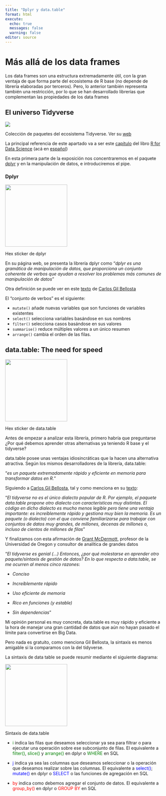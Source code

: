```yaml
---
title: "Dplyr y data.table"
format: html
execute:
  echo: true
  messages: false
  warning: false
editor: source
---
```


# Más allá de los data frames

Los data frames son una estructura extremadamente útil, con la gran ventaja de que forma parte del ecosistema de R base (no depende de librería elaboradas por terceros). Pero, lo anterior también representa también una restricción, por lo que se han desarrollado librerías que complementan las propiedades de los data frames

## El universo Tidyverse

::: {#fig-tidyverse}
![](images/tidyverse_website.png)

Colección de paquetes del ecosistema Tidyverse. Ver su [web](https://www.tidyverse.org/)
:::

La principal referencia de este apartado va a ser este [capítulo](https://r4ds.had.co.nz/transform.html) del libro [R for Data Science](https://r4ds.had.co.nz/index.html) (acá en [español](https://es.r4ds.hadley.nz/))

En esta primera parte de la exposición nos concentraremos en el paquete [dplyr](https://dplyr.tidyverse.org/) y en la manipulación de datos, e introduciremos el pipe.

### Dplyr

::: {#fig-dplyr}
![](images/logo.png){width=200}

Hex sticker de dplyr
:::


En su página web, se presenta la librería dplyr como “*dplyr es una gramática de manipulación de datos, que proporciona un conjunto coherente de verbos que ayudan a resolver los problemas más comunes de manipulación de datos*” 

Otra definición se puede ver en este [texto](https://www.datanalytics.com/libro_r/1300_dplyr.html) de [Carlos Gil Bellosta](https://www.datanalytics.com/bio/) 

El “conjunto de verbos” es el siguiente:

* `mutate()` añade nuevas variables que son funciones de variables existentes
* `select()` selecciona variables basándose en sus nombres
* `filter()` selecciona casos basándose en sus valores
* `summarise()` reduce múltiples valores a un único resumen
* `arrange()` cambia el orden de las filas.

## data.table: The need for speed

::: {#fig-datatble}
![](images/logo4.png){width=200}

Hex sticker de data.table
:::

Antes de empezar a analizar esta librería, primero habría que preguntarse ¿Por qué debemos aprender otras alternativas ya teniendo R base y el tidyverse? 

data.table posee unas ventajas idiosincráticas que la hacen una alternativa atractiva. Según los mismos desarrolladores de la librería, data.table:

“*es un paquete extremadamente rápido y eficiente en memoria para transformar datos en R.*”

Siguiendo a [Carlos Gil Bellosta](https://www.datanalytics.com/bio/), tal y como menciona en su [texto](https://www.datanalytics.com/libro_r/1300_dplyr.html):

“*El tidyverse no es el único dialecto popular de R. Por ejemplo, el paquete data.table propone otro dialecto con características muy distintas. El código en dicho dialecto es mucho menos legible pero tiene una ventaja importante: es increíblemente rápido y gestiona muy bien la memoria. Es un paquete (o dialecto) con el que conviene familiarizarse para trabajar con conjuntos de datos muy grandes, de millones, decenas de millones o, incluso de cientos de millones de filas*”

Y finalizamos con esta afirmación de [Grant McDermott](https://grantmcdermott.com/), profesor de la Universidad de Oregon y consultor de analítica de grandes datos

“_El tidyverse es genial (…) Entonces, ¿por qué molestarse en aprender otro paquete/sintaxis de gestión de datos? En lo que respecta a data.table, se me ocurren al menos cinco razones_:

* _Conciso_ 

* _Increíblemente rápido_

* _Uso eficiente de memoria_

* _Rico en funciones (y estable)_

* _Sin dependencias_”

Mi opinión personal es muy concreta, data.table es muy rápido y eficiente a la hora de manejar una gran cantidad de datos que aún no hayan pasado el límite para convertirse en Big Data.

Pero nada es gratuito, como menciona Gil Bellosta, la sintaxis es menos amigable si la comparamos con la del tidyverse.

La sintaxis de data table se puede resumir mediante el siguiente diagrama:

::: {#fig-tablesintax}
![](images/datatable.jpg){width=200}

Sintaxis de data.table
:::

* <span style="color:green;">i</span> indica las filas que deseamos seleccionar ya sea para filtrar o para ejecutar una operación sobre ese subconjunto de filas. El equivalente a <span style="color:green;">filter()</span>, <span style="color:green;">slice()</span> y <span style="color:green;">arrange()</span> en dplyr o <span style="color:green;">WHERE</span> en SQL

 * <span style="color:blue;">j</span> indica ya sea las columnas que deseamos seleccionar o la operación que deseamos realizar sobre las columnas. El equivalente a <span style="color:blue;">select()</span>; <span style="color:blue;">mutate()</span> en dplyr o <span style="color:blue;">SELECT</span> o las funciones de agregación en SQL

* <span style="color:red;">by</span> indica como debemos agregar el conjunto de datos. El equivalente a <span style="color:red;">group_by()</span> en dplyr o <span style="color:red;">GROUP BY</span> en SQL

